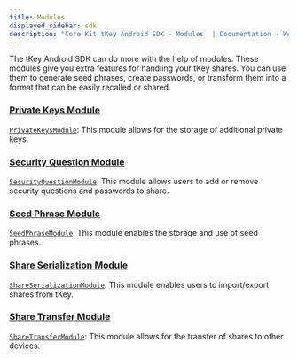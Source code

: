 ```yaml
---
title: Modules
displayed_sidebar: sdk
description: "Core Kit tKey Android SDK - Modules  | Documentation - Web3Auth"
---
```


The tKey Android SDK can do more with the help of modules. These modules give you extra features for handling your tKey shares. You can use them to
generate seed phrases, create passwords, or transform them into a format that can be easily recalled or shared.

### [Private Keys Module](/sdk/core-kit/tkey-android/modules/private-keys)

[`PrivateKeysModule`](/sdk/core-kit/tkey-android/modules/private-keys): This module allows for the storage of additional private keys.

### [Security Question Module](/sdk/core-kit/tkey-android/modules/security-questions)

[`SecurityQuestionModule`](/sdk/core-kit/tkey-android/modules/security-questions): This module allows users to add or remove security questions and
passwords to share.

### [Seed Phrase Module](/sdk/core-kit/tkey-android/modules/seed-phrase)

[`SeedPhraseModule`](/sdk/core-kit/tkey-android/modules/seed-phrase): This module enables the storage and use of seed phrases.

### [Share Serialization Module](/sdk/core-kit/tkey-android/modules/share-serialization)

[`ShareSerializationModule`](/sdk/core-kit/tkey-android/modules/share-serialization): This module enables users to import/export shares from tKey.

### [Share Transfer Module](/sdk/core-kit/tkey-android/modules/share-transfer)

[`ShareTransferModule`](/sdk/core-kit/tkey-android/modules/share-transfer): This module allows for the transfer of shares to other devices.
